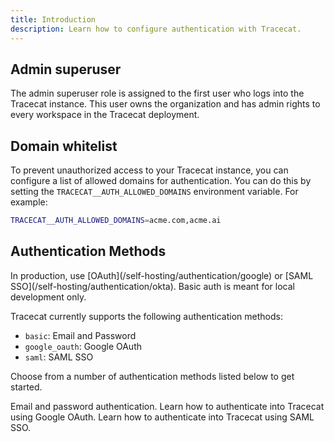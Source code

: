 ```yaml
---
title: Introduction
description: Learn how to configure authentication with Tracecat.
---
```


## Admin superuser

The admin superuser role is assigned to the first user who logs into the Tracecat instance.
This user owns the organization and has admin rights to every workspace in the Tracecat deployment.

## Domain whitelist

To prevent unauthorized access to your Tracecat instance, you can configure a list of allowed domains for authentication.
You can do this by setting the `TRACECAT__AUTH_ALLOWED_DOMAINS` environment variable. For example:

```bash
TRACECAT__AUTH_ALLOWED_DOMAINS=acme.com,acme.ai
```

## Authentication Methods

<Warning>
  In production, use [OAuth](/self-hosting/authentication/google) or [SAML SSO](/self-hosting/authentication/okta).
  Basic auth is meant for local development only.
</Warning>

Tracecat currently supports the following authentication methods:

- `basic`: Email and Password
- `google_oauth`: Google OAuth
- `saml`: SAML SSO

Choose from a number of authentication methods listed below to get started.

<CardGroup cols={2}>
  <Card
    title="Basic Auth"
    icon="lock"
    href="/self-hosting/authentication/basic"
  >
    Email and password authentication.
  </Card>
  <Card
    title="Google OAuth"
    icon="google"
    href="/self-hosting/authentication/google"
  >
    Learn how to authenticate into Tracecat using Google OAuth.
  </Card>
  <Card
    title="SAML SSO"
    icon="key"
    href="/self-hosting/authentication/saml"
  >
    Learn how to authenticate into Tracecat using SAML SSO.
  </Card>
</CardGroup>
